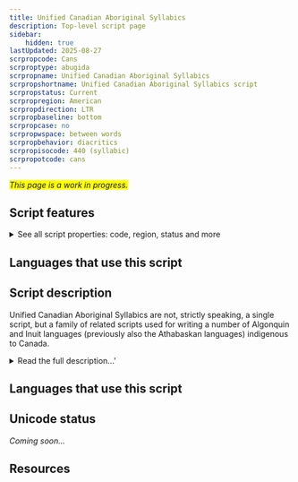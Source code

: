 ```yaml
---
title: Unified Canadian Aboriginal Syllabics
description: Top-level script page
sidebar:
    hidden: true
lastUpdated: 2025-08-27
scrpropcode: Cans
scrproptype: abugida
scrpropname: Unified Canadian Aboriginal Syllabics
scrpropshortname: Unified Canadian Aboriginal Syllabics script
scrpropstatus: Current
scrpropregion: American
scrpropdirection: LTR
scrpropbaseline: bottom
scrpropcase: no
scrpropwspace: between words
scrpropbehavior: diacritics
scrpropisocode: 440 (syllabic)
scrpropotcode: cans
---
```


<span style='background-color:yellow'>_This page is a work in progress._</span>


## Script features

<details>
<summary> See all script properties: code, region, status and more</summary>
<ScriptInfo />
</details>

## Languages that use this script

<WsList script='Cans' wsMax='5' />

## Script description

Unified Canadian Aboriginal Syllabics are not, strictly speaking, a single script, but a family of related scripts used for writing a number of Algonquin and Inuit languages (previously also the Athabaskan languages) indigenous to Canada.

<details>
<summary>Read the full description...'</summary>However, they are encoded in Unicode as a unified block. They are used almost exclusively in Canada, for writing the Cree, Ojibwe, Inuktitut, and occasionally Blackfoot languages.

A Canadian syllabic script was first created in 1840 by the British missionary James Evans for writing the Swampy Cree dialect. He was influenced in part by two scripts intended to be read by the blind; James Frere's alphabet and Thomas Lucas's embossed shorthand system. Evans had also learned Pitman shorthand during his previous work as a merchant, and it is believed that he based the idea of modifying each letter by rotation on this system. Some scholars also believe he was influenced by the shapes of Devanagari letters.

Canadian syllabics are abugidas; each symbol represents a consonant+vowel combination, with the exception of the bare vowel letter. Vowels which occur at the beginning of a syllable are written with a triangular symbol, rotated through 4 series of 90°, normally to represent the vowels [a], [o], [i] and [e]. Some languages which use the script have a different vowel inventory so assign different values to the rotations.

<span style='color: red'>_Missing image: UCASVowels.png_</span>

Each consonant+vowel symbol can be modified in four ways, again, generally to represent the vowels [a], [o], [i] and [e]. Unlike most other abugidas, vowel modification is not indicated by the addition of diacritics but by rotating the whole symbol. The way in which letters are modified depends on whether they have a symmetric shape or not. Letters which have a symmetric shape are rotated anti-clockwise 90° to represent [i] when upright, and [a], [e], [o] respectively with each subsequent rotation. Letters which are not symmetric also represent [i] when upright, but are inverted 180° to represent [o]. [e] and [a] are represented using the mirror images of [i] and [o] respectively.

<span style='color: red'>_Missing image: UCASConsonants.png_</span>

<span style='color: red'>_Missing image: UCASConsonants2.png_</span>

A fifth modification can be performed on letters to make them superscript. In this form they represent a syllable-final consonant with no following vowel. Some languages do not use the superscript letters but instead have an additional set of symbols, unrelated to the consonant+vowel symbols, to represent syllable-final consonants.

Additional marks are used to modify the length of a vowel or to indicate phonological processes such as labialization and aspiration. However, these marks are not used consistently from one language to another - any given combination of letter + combining mark may represent two different sounds in two different languages, so in Unicode each combination is encoded separately for each language in which it is used, rather than simply as a base character and diacritic. The symbol to represent vowel length is called a 'point'; as this symbol is not used consistently even within one language, texts are sometimes referred to as 'pointed' or 'unpointed' depending on whether the writer has used the symbol or not.

Spaces are used between words, and there is a symbol for a full stop. Latin punctuation (with the exception of full stop) is also sometimes used.

The extent to which Canadian syllabics are used varies between languages. It is considered obsolete or seriously endangered among the Athabaskan group of languages and Blackfoot. However, the Canadian government generally encourages the use of the script, especially in areas with large Inuit populations. In Nunavut and Nunavik, syllabics are the official script alongside Latin, are used at the municipal, territorial / provincial, and federal levels, and are taught in schools. They are also used by businesses, and in the media and communications sector. Some languages have established standardization committees to standardize the syllabics as used for their language.
</details>

## Languages that use this script

<WsList script='Cans' wsMax='5' />

## Unicode status

_Coming soon..._

## Resources

<ScriptResources detailSummary='seemore' />

